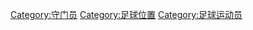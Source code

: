 {{portal box|足球|人物}}

{{Catnav|頁面分類|...|体育|球類運動|足球|足球位置}}

{{catAZ}}
{{Commonscat|Association football goalkeepers}}

[[Category:守门员|Category:守门员]]
[[Category:足球位置|Category:足球位置]]
[[Category:足球运动员|Category:足球运动员]]